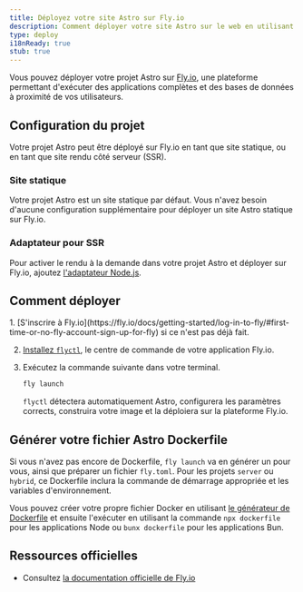 ```yaml
---
title: Déployez votre site Astro sur Fly.io
description: Comment déployer votre site Astro sur le web en utilisant Fly.io.
type: deploy
i18nReady: true
stub: true
---
```


Vous pouvez déployer votre projet Astro sur [Fly.io](https://fly.io/), une plateforme permettant d'exécuter des applications complètes et des bases de données à proximité de vos utilisateurs.

## Configuration du projet

Votre projet Astro peut être déployé sur Fly.io en tant que site statique, ou en tant que site rendu côté serveur (SSR).

### Site statique

Votre projet Astro est un site statique par défaut. Vous n'avez besoin d'aucune configuration supplémentaire pour déployer un site Astro statique sur Fly.io.

### Adaptateur pour SSR

Pour activer le rendu à la demande dans votre projet Astro et déployer sur Fly.io, ajoutez [l'adaptateur Node.js](/fr/guides/integrations-guide/node/).

## Comment déployer

<Steps>
1. [S'inscrire à Fly.io](https://fly.io/docs/getting-started/log-in-to-fly/#first-time-or-no-fly-account-sign-up-for-fly) si ce n'est pas déjà fait.

2. [Installez `flyctl`](https://fly.io/docs/hands-on/install-flyctl/), le centre de commande de votre application Fly.io.

3. Exécutez la commande suivante dans votre terminal.

    ```bash
    fly launch
    ```

    `flyctl` détectera automatiquement Astro, configurera les paramètres corrects, construira votre image et la déploiera sur la plateforme Fly.io.
</Steps>

## Générer votre fichier Astro Dockerfile

Si vous n'avez pas encore de Dockerfile, `fly launch` va en générer un pour vous, ainsi que préparer un fichier `fly.toml`. Pour les projets `server` ou `hybrid`, ce Dockerfile inclura la commande de démarrage appropriée et les variables d'environnement.

Vous pouvez créer votre propre fichier Docker en utilisant [le générateur de Dockerfile](https://www.npmjs.com/package/@flydotio/dockerfile) et ensuite l'exécuter en utilisant la commande `npx dockerfile` pour les applications Node ou `bunx dockerfile` pour les applications Bun.

## Ressources officielles

- Consultez [la documentation officielle de Fly.io](https://fly.io/docs/js/frameworks/astro/)
